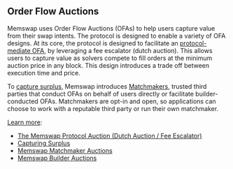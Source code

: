 ## Order Flow Auctions

Memswap uses Order Flow Auctions (OFAs) to help users capture value from their swap intents. The protocol is designed to enable a variety of OFA designs. At its core, the protocol is designed to facilitate an [protocol-mediate OFA](/order-flow-auctions/protocol-auction), by leveraging a fee escalator (dutch auction). This allows users to capture value as solvers compete to fill orders at the minimum auction price in any block. This design introduces a trade off between execution time and price.

To [capture surplus](/order-flow-auctions/capturing-surplus-and-auction-design), Memswap introduces [Matchmakers](/matchmakers), trusted third parties that conduct OFAs on behalf of users directly or facilitate builder-conducted OFAs. Matchmakers are opt-in and open, so applications can choose to work with a reputable third party or run their own matchmaker.

<u>Learn more</u>:

- [The Memswap Protocol Auction (Dutch Auction / Fee Escalator)](/order-flow-auctions/protocol-auction)
- [Capturing Surplus](/order-flow-auctions/capturing-surplus-and-auction-design)
- [Memswap Matchmaker Auctions](/order-flow-auctions/matchmaker-auctions)
- [Memswap Builder Auctions](/order-flow-auctions/builder-auctions)
